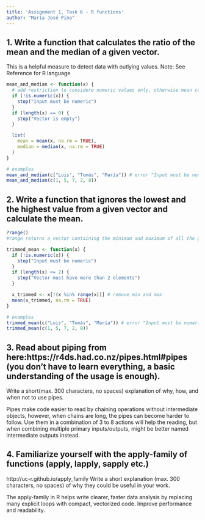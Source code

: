 ```yaml
---
title: 'Assignment 1, Task 6 - R functions'
author: "María José Pino"
---
```


## 1. Write a function that calculates the ratio of the mean and the median of a given vector.
This is a helpful measure to detect data with outlying values.
Note: See Reference for R language

```r
mean_and_median <- function(x) {
  # add restriction to considere numeric values only, otherwise mean can't be calculated
  if (!is.numeric(x)) {
    stop("Input must be numeric")
  }
  if (length(x) == 0) {
    stop("Vector is empty")
  }

  list(
    mean = mean(x, na.rm = TRUE),
    median = median(x, na.rm = TRUE)
  )
}

# examples
mean_and_median(c("Luis", "Tomás", "María")) # error "Input must be numeric"
mean_and_median(c(1, 5, 7, 2, 8))

```

## 2. Write a function that ignores the lowest and the highest value from a given vector and calculate the mean.

```r
?range()
#range returns a vector containing the minimum and maximum of all the given arguments.

trimmed_mean <- function(x) {
  if (!is.numeric(x)) {
    stop("Input must be numeric")
  }
  if (length(x) <= 2) {
    stop("Vector must have more than 2 elements")
  }

  x_trimmed <- x[!(x %in% range(x))] # remove min and max
  mean(x_trimmed, na.rm = TRUE)
}

# examples
trimmed_mean(c("Luis", "Tomás", "María")) # error "Input must be numeric"
trimmed_mean(c(1, 5, 7, 2, 8))
```

## 3. Read about piping from here:https://r4ds.had.co.nz/pipes.html#pipes (you don’t have to learn everything, a basic understanding of the usage is enough). 
Write a short(max. 300 characters, no spaces) explanation of why, how, and when not to use pipes.

Pipes make code easier to read by chaining operations without intermediate objects, however, when chains are long, the pipes can become harder to follow. Use them in a combination of 3 to 8 actions will help the reading, but when combining multiple primary inputs/outputs, might be better named intermediate outputs instead.


## 4. Familiarize yourself with the apply-family of functions (apply, lapply, sapply etc.) 
http://uc-r.github.io/apply_family
Write a short explanation (max. 300 characters, no spaces) of why they could be useful in your work.

The apply-family in R helps write clearer, faster data analysis by replacing many explicit loops with compact, vectorized code. Improve performance and readability.